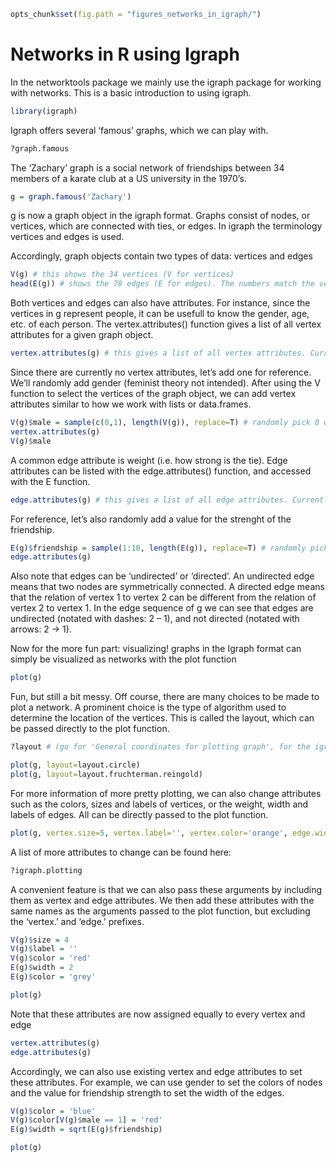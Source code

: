 ```r
opts_chunk$set(fig.path = "figures_networks_in_igraph/")
```

Networks in R using Igraph
========================================================

In the networktools package we mainly use the igraph package for working with networks. This is a basic introduction to using igraph.

```r
library(igraph)
```

Igraph offers several 'famous' graphs, which we can play with.
```r
?graph.famous
```

The 'Zachary' graph is a social network of friendships between 34 members of a karate club at a US university in the 1970's. 
```r
g = graph.famous('Zachary')
```

g is now a graph object in the igraph format. Graphs consist of nodes, or vertices, which are connected with ties, or edges. In igraph the terminology vertices and edges is used.

Accordingly, graph objects contain two types of data: vertices and edges
```r
V(g) # this shows the 34 vertices (V for vertices)
head(E(g)) # shows the 78 edges (E for edges). The numbers match the vertices. (only 6 edges shown due to using head())
```

Both vertices and edges can also have attributes. For instance, since the vertices in g represent people, it can be usefull to know the gender, age, etc. of each person. The vertex.attributes() function gives a list of all vertex attributes for a given graph object.

```r
vertex.attributes(g) # this gives a list of all vertex attributes. Currently it's empty (for this network we only know that each vertex is a person)
```

Since there are currently no vertex attributes, let's add one for reference. We'll randomly add gender (feminist theory not intended). After using the V function to select the vertices of the graph object, we can add vertex attributes similar to how we work with lists or data.frames.

```r
V(g)$male = sample(c(0,1), length(V(g)), replace=T) # randomly pick 0 or 1, for as many times as there are vertices
vertex.attributes(g)
V(g)$male
```

A common edge attribute is weight (i.e. how strong is the tie). Edge attributes can be listed with the edge.attributes() function, and accessed with the E function. 

```r
edge.attributes(g) # this gives a list of all edge attributes. Currently also empty (every edge only represents, dichotomously, that there is an edge)
```

For reference, let's also randomly add a value for the strenght of the friendship.

```r
E(g)$friendship = sample(1:10, length(E(g)), replace=T) # randomly pick a number from 1 to 10, for as many times as the number of edges
edge.attributes(g)
```

Also note that edges can be 'undirected' or 'directed'. An undirected edge means that two nodes are symmetrically connected. A directed edge means that the relation of vertex 1 to vertex 2 can be different from the relation of vertex 2 to vertex 1. In the edge sequence of g we can see that edges are undirected (notated with dashes: 2 -- 1), and not directed (notated with arrows: 2 -> 1). 

Now for the more fun part: visualizing!
graphs in the Igraph format can simply be visualized as networks with the plot function

```r
plot(g)
```

Fun, but still a bit messy. Off course, there are many choices to be made to plot a network. A prominent choice is the type of algorithm used to determine the location of the vertices. This is called the layout, which can be passed directly to the plot function.

```r
?layout # (go for 'General coordinates for plotting graph', for the igraph package)
```

```r
plot(g, layout=layout.circle)
plot(g, layout=layout.fruchterman.reingold)
```

For more information of more pretty plotting, we can also change attributes such as the colors, sizes and labels of vertices, or the weight, width and labels of edges. All can be directly passed to the plot function.

```r
plot(g, vertex.size=5, vertex.label='', vertex.color='orange', edge.width=0.5, edge.color='black')
```

A list of more attributes to change can be found here:
```r
?igraph.plotting
```

A convenient feature is that we can also pass these arguments by including them as vertex and edge attributes. We then add these attributes with the same names as the arguments passed to the plot function, but excluding the 'vertex.' and 'edge.' prefixes.

```r
V(g)$size = 4
V(g)$label = ''
V(g)$color = 'red'
E(g)$width = 2
E(g)$color = 'grey'

plot(g)
```

Note that these attributes are now assigned equally to every vertex and edge

```r
vertex.attributes(g)
edge.attributes(g)
```

Accordingly, we can also use existing vertex and edge attributes to set these attributes. For example, we can use gender to set the colors of nodes and the value for friendship strength to set the width of the edges.

```r
V(g)$color = 'blue'
V(g)$color[V(g)$male == 1] = 'red'
E(g)$width = sqrt(E(g)$friendship)

plot(g)
```